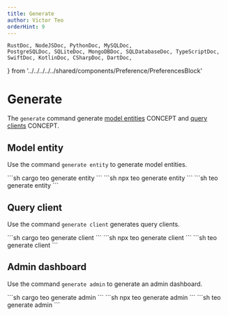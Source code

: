 ```yaml
---
title: Generate
author: Victor Teo
orderHint: 9
---
```


    RustDoc, NodeJSDoc, PythonDoc, MySQLDoc,
    PostgreSQLDoc, SQLiteDoc, MongoDBDoc, SQLDatabaseDoc, TypeScriptDoc,
    SwiftDoc, KotlinDoc, CSharpDoc, DartDoc,
} from '../../../../../shared/components/Preference/PreferencesBlock'

# Generate

The `generate` command generate 
[model entities](/concepts/components/teo-schema/generator#model-entity-generator)
<span className="concept">CONCEPT</span> and 
[query clients](/concepts/components/teo-schema/generator#query-client-generator)
<span className="concept">CONCEPT</span>.

## Model entity

Use the command `generate entity` to generate model entities.

<RustDoc>
```sh
cargo teo generate entity
```
</RustDoc>
<NodeJSDoc>
```sh
npx teo generate entity
```
</NodeJSDoc>
<PythonDoc>
```sh
teo generate entity
```
</PythonDoc>

## Query client

Use the command `generate client` generates query clients.

<RustDoc>
```sh
cargo teo generate client
```
</RustDoc>
<NodeJSDoc>
```sh
npx teo generate client
```
</NodeJSDoc>
<PythonDoc>
```sh
teo generate client
```
</PythonDoc>

## Admin dashboard

Use the command `generate admin` to generate an admin dashboard.

<RustDoc>
```sh
cargo teo generate admin
```
</RustDoc>
<NodeJSDoc>
```sh
npx teo generate admin
```
</NodeJSDoc>
<PythonDoc>
```sh
teo generate admin
```
</PythonDoc>

<PrevNext />